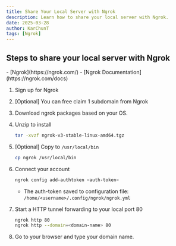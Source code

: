 ```yaml
---
title: Share Your Local Server with Ngrok
description: Learn how to share your local server with Ngrok.
date: 2025-03-28
author: KarChunT
tags: [Ngrok]
---
```


## Steps to share your local server with Ngrok

<Callout title="More Information">
  - [Ngrok](https://ngrok.com/)
  - [Ngrok Documentation](https://ngrok.com/docs)
</Callout>

1. Sign up for Ngrok

2. [Optional] You can free claim 1 subdomain from Ngrok

3. Download ngrok packages based on your OS.

4. Unzip to install

   ```bash
   tar -xvzf ngrok-v3-stable-linux-amd64.tgz
   ```

5. [Optional] Copy to `/usr/local/bin`

   ```bash
   cp ngrok /usr/local/bin
   ```

6. Connect your account

   ```bash
   ngrok config add-authtoken <auth-token>
   ```

   - The auth-token saved to configuration file: `/home/<username>/.config/ngrok/ngrok.yml`

7. Start a HTTP tunnel forwarding to your local port 80

   ```bash
   ngrok http 80
   ngrok http --domain=<domain-name> 80
   ```

8. Go to your browser and type your domain name.
<Comments />
